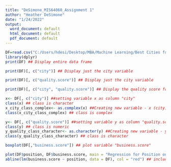 ---
title: "DeSimone_MIS64060_Assignment 1"
author: "Heather DeSimone"
date: "1/24/2022"
output:
  word_document: default
  html_document: default
  pdf_document: default
---

```{r}
DF=read.csv("C:/Users/hdesi/Desktop/MBA/Machine Learning/Best Cities for Startups.csv")## Data frame downloaded from Kaggle https://www.kaggle.com/ramjasmaurya/best-cities-and-countries-for-startups-in-2021
library(dplyr)
print(DF) ## Display entire data frame
```
```{r}
print(DF)[, c("city")] ## Display just the city variable
```
```{r}
print(DF)[, c("quality.score")] ## Display just the city variable
```
```{r}
print(DF)[, c("city", "quality.score")] ## Display the quality score for each city
```
```{r}
x<- DF[, c("city")] ##setting variable x as column "city"
class(x) ## class is character
x_city_class_complex<- as.complex(x) ##Creating new variable - x (city) as a complex class
class(x_city_class_complex) ## class is complex
```
```{r}
y<- DF[, c("quality.score")] ##setting variable y as column "quality.score"
class(y) ## class is numeric
y_quality_class_character<- as.character(y) ##Creating new variable - y (quality) as a character class
class(y_quality_class_character) ## class is character
```
```{r}
boxplot(DF[,"business.score"]) ## plot variable "business.score"
```
```{r}
plot(DF$position, DF$business.score, main = "Regression for Position on Business Score", xlab = "Position", ylab = "Score") ## scatter plot variables position and business score
abline(lm(business.score ~ position, data = DF), col = "red") ## include red regression line
```